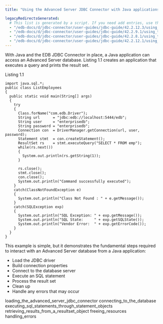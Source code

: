 ```yaml
---
title: "Using the Advanced Server JDBC Connector with Java applications"

legacyRedirectsGenerated:
  # This list is generated by a script. If you need add entries, use the `legacyRedirects` key.
  - "/edb-docs/d/jdbc-connector/user-guides/jdbc-guide/42.2.12.3/using_the_advanced_server_jdbc_connector_with_java_applications.html"
  - "/edb-docs/d/jdbc-connector/user-guides/jdbc-guide/42.2.9.1/using_the_advanced_server_jdbc_connector_with_java_applications.html"
  - "/edb-docs/d/jdbc-connector/user-guides/jdbc-guide/42.2.8.1/using_the_advanced_server_jdbc_connector_with_java_applications.html"
  - "/edb-docs/d/jdbc-connector/user-guides/jdbc-guide/42.2.12.1/using_the_advanced_server_jdbc_connector_with_java_applications.html"
---
```


<div id="using_the_advanced_server_jdbc_connector_with_java_applications" class="registered_link"></div>

With Java and the EDB JDBC Connector in place, a Java application can access an Advanced Server database. Listing 1.1 creates an application that executes a query and prints the result set.

Listing 1.1

```text
import java.sql.*;
public class ListEmployees
{
  public static void main(String[] args)
  {
    try
    {
      Class.forName("com.edb.Driver");
      String url      = "jdbc:edb://localhost:5444/edb";
      String user     = "enterprisedb";
      String password = "enterprisedb";
      Connection con  = DriverManager.getConnection(url, user, password);
      Statement stmt  = con.createStatement();
      ResultSet rs    = stmt.executeQuery("SELECT * FROM emp");
      while(rs.next())
      {
        System.out.println(rs.getString(1));
      }

      rs.close();
      stmt.close();
      con.close();
      System.out.println("Command successfully executed");
    }
    catch(ClassNotFoundException e)
    {
      System.out.println("Class Not Found : " + e.getMessage());
    }
    catch(SQLException exp)
    {
      System.out.println("SQL Exception: " + exp.getMessage());
      System.out.println("SQL State:     " + exp.getSQLState());
      System.out.println("Vendor Error:  " + exp.getErrorCode());
    }
  }
}
```

This example is simple, but it demonstrates the fundamental steps required to interact with an Advanced Server database from a Java application:

-   Load the JDBC driver
-   Build connection properties
-   Connect to the database server
-   Execute an SQL statement
-   Process the result set
-   Clean up
-   Handle any errors that may occur

<div class="toctree" maxdepth="4">

loading_the_advanced_server_jdbc_connector connecting_to_the_database executing_sql_statements_through_statement_objects retrieving_results_from_a_resultset_object freeing_resources handling_errors

</div>
